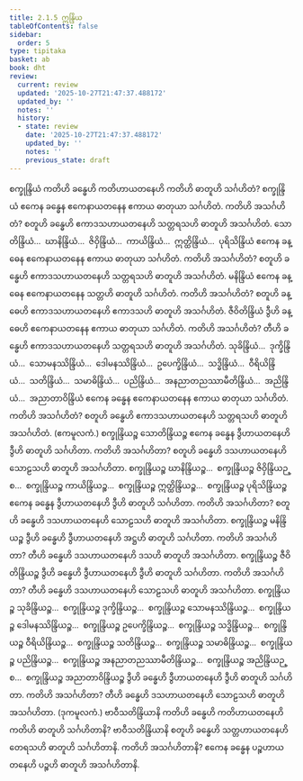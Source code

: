 ```yaml
---
title: 2.1.5 ဣန္ဒြိယ
tableOfContents: false
sidebar:
  order: 5
type: tipitaka
basket: ab
book: dht
review:
  current: review
  updated: '2025-10-27T21:47:37.488172'
  updated_by: ''
  notes: ''
  history:
  - state: review
    date: '2025-10-27T21:47:37.488172'
    updated_by: ''
    notes: ''
    previous_state: draft
---
```



<ReviewStatus review={frontmatter.review} showDetails={true} />

<HypothesisAnnotation frontmatter={frontmatter} />

<DynamicBreadcrumb />

<Division number="50" book="dht" e="ch" v="31" p="10">

<Paragraph number="94" book="dht">
စက္ခုန္ဒြိယံ ကတိဟိ ခန္ဓေဟိ ကတိဟာယတနေဟိ ကတိဟိ ဓာတူဟိ သင်္ဂဟိတံ? စက္ခုန္ဒြိယံ ဧကေန ခန္ဓေန ဧကေနာယတနေန ဧကာယ ဓာတုယာ သင်္ဂဟိတံ. ကတိဟိ အသင်္ဂဟိတံ? စတူဟိ ခန္ဓေဟိ ဧကာဒသဟာယတနေဟိ သတ္တရသဟိ ဓာတူဟိ အသင်္ဂဟိတံ.
</Paragraph>

</Division>
<Division number="51" book="dht" e="ch" v="31" p="10">

<Paragraph number="95" book="dht">
သောတိန္ဒြိယံ…  ဃာနိန္ဒြိယံ…  ဇိဝှိန္ဒြိယံ…  ကာယိန္ဒြိယံ…  ဣတ္ထိန္ဒြိယံ…  ပုရိသိန္ဒြိယံ ဧကေန ခန္ဓေန ဧကေနာယတနေန ဧကာယ ဓာတုယာ သင်္ဂဟိတံ. ကတိဟိ အသင်္ဂဟိတံ? စတူဟိ ခန္ဓေဟိ ဧကာဒသဟာယတနေဟိ သတ္တရသဟိ ဓာတူဟိ အသင်္ဂဟိတံ.
</Paragraph>

</Division>
<Division number="52" book="dht" e="ch" v="31" p="10">

<Paragraph number="96" book="dht">
မနိန္ဒြိယံ ဧကေန ခန္ဓေန ဧကေနာယတနေန သတ္တဟိ ဓာတူဟိ သင်္ဂဟိတံ. ကတိဟိ အသင်္ဂဟိတံ? စတူဟိ ခန္ဓေဟိ ဧကာဒသဟာယတနေဟိ ဧကာဒသဟိ ဓာတူဟိ အသင်္ဂဟိတံ.
</Paragraph>

</Division>
<Division number="53" book="dht" e="ch" v="31" p="10">

<Paragraph number="97" book="dht">
ဇီဝိတိန္ဒြိယံ ဒွီဟိ ခန္ဓေဟိ ဧကေနာယတနေန ဧကာယ ဓာတုယာ သင်္ဂဟိတံ. ကတိဟိ အသင်္ဂဟိတံ? တီဟိ ခန္ဓေဟိ ဧကာဒသဟာယတနေဟိ သတ္တရသဟိ ဓာတူဟိ အသင်္ဂဟိတံ.
</Paragraph>

</Division>
<Division number="54" book="dht" e="ch" v="31" p="11">

<Paragraph number="98" book="dht">
သုခိန္ဒြိယံ…  ဒုက္ခိန္ဒြိယံ…  သောမနဿိန္ဒြိယံ…  ဒေါမနဿိန္ဒြိယံ…  ဥပေက္ခိန္ဒြိယံ…  သဒ္ဓိန္ဒြိယံ…  ဝီရိယိန္ဒြိယံ…  သတိန္ဒြိယံ…  သမာဓိန္ဒြိယံ…  ပညိန္ဒြိယံ…  အနညာတညဿာမီတိန္ဒြိယံ…  အညိန္ဒြိယံ…  အညာတာဝိန္ဒြိယံ ဧကေန ခန္ဓေန ဧကေနာယတနေန ဧကာယ ဓာတုယာ သင်္ဂဟိတံ. ကတိဟိ အသင်္ဂဟိတံ? စတူဟိ ခန္ဓေဟိ ဧကာဒသဟာယတနေဟိ သတ္တရသဟိ ဓာတူဟိ အသင်္ဂဟိတံ.

</Paragraph>
</Division>

<Paragraph number="99" type="center" book="dht">
(ဧကမူလကံ.)


</Paragraph>

<Division number="55" book="dht" e="ch" v="31" p="11">

<Paragraph number="100" book="dht">
စက္ခုန္ဒြိယဉ္စ သောတိန္ဒြိယဉ္စ ဧကေန ခန္ဓေန ဒွီဟာယတနေဟိ ဒွီဟိ ဓာတူဟိ သင်္ဂဟိတာ. ကတိဟိ အသင်္ဂဟိတာ? စတူဟိ ခန္ဓေဟိ ဒသဟာယတနေဟိ သောဠသဟိ ဓာတူဟိ အသင်္ဂဟိတာ.
</Paragraph>

</Division>
<Division number="56" book="dht" e="ch" v="31" p="11">

<Paragraph number="101" book="dht">
စက္ခုန္ဒြိယဉ္စ ဃာနိန္ဒြိယဉ္စ…  စက္ခုန္ဒြိယဉ္စ ဇိဝှိန္ဒြိယဉ္စ…  စက္ခုန္ဒြိယဉ္စ ကာယိန္ဒြိယဉ္စ…  စက္ခုန္ဒြိယဉ္စ ဣတ္ထိန္ဒြိယဉ္စ…  စက္ခုန္ဒြိယဉ္စ ပုရိသိန္ဒြိယဉ္စ ဧကေန ခန္ဓေန ဒွီဟာယတနေဟိ ဒွီဟိ ဓာတူဟိ သင်္ဂဟိတာ. ကတိဟိ အသင်္ဂဟိတာ? စတူဟိ ခန္ဓေဟိ ဒသဟာယတနေဟိ သောဠသဟိ ဓာတူဟိ အသင်္ဂဟိတာ.
</Paragraph>

</Division>
<Division number="57" book="dht" e="ch" v="31" p="11">

<Paragraph number="102" book="dht">
စက္ခုန္ဒြိယဉ္စ မနိန္ဒြိယဉ္စ ဒွီဟိ ခန္ဓေဟိ ဒွီဟာယတနေဟိ အဋ္ဌဟိ ဓာတူဟိ သင်္ဂဟိတာ. ကတိဟိ အသင်္ဂဟိတာ? တီဟိ ခန္ဓေဟိ ဒသဟာယတနေဟိ ဒသဟိ ဓာတူဟိ အသင်္ဂဟိတာ.
</Paragraph>

</Division>
<Division number="58" book="dht" e="ch" v="31" p="11">

<Paragraph number="103" book="dht">
စက္ခုန္ဒြိယဉ္စ ဇီဝိတိန္ဒြိယဉ္စ ဒွီဟိ ခန္ဓေဟိ ဒွီဟာယတနေဟိ ဒွီဟိ ဓာတူဟိ သင်္ဂဟိတာ. ကတိဟိ အသင်္ဂဟိတာ? တီဟိ ခန္ဓေဟိ ဒသဟာယတနေဟိ သောဠသဟိ ဓာတူဟိ အသင်္ဂဟိတာ.
</Paragraph>

</Division>
<Division number="59" book="dht" e="ch" v="31" p="11">

<Paragraph number="104" book="dht">
စက္ခုန္ဒြိယဉ္စ သုခိန္ဒြိယဉ္စ…  စက္ခုန္ဒြိယဉ္စ ဒုက္ခိန္ဒြိယဉ္စ…  စက္ခုန္ဒြိယဉ္စ သောမနဿိန္ဒြိယဉ္စ…  စက္ခုန္ဒြိယဉ္စ ဒေါမနဿိန္ဒြိယဉ္စ…  စက္ခုန္ဒြိယဉ္စ ဥပေက္ခိန္ဒြိယဉ္စ…  စက္ခုန္ဒြိယဉ္စ သဒ္ဓိန္ဒြိယဉ္စ…  စက္ခုန္ဒြိယဉ္စ ဝီရိယိန္ဒြိယဉ္စ…  စက္ခုန္ဒြိယဉ္စ သတိန္ဒြိယဉ္စ…  စက္ခုန္ဒြိယဉ္စ သမာဓိန္ဒြိယဉ္စ…  စက္ခုန္ဒြိယဉ္စ ပညိန္ဒြိယဉ္စ…  စက္ခုန္ဒြိယဉ္စ အနညာတညဿာမီတိန္ဒြိယဉ္စ…  စက္ခုန္ဒြိယဉ္စ အညိန္ဒြိယဉ္စ…  စက္ခုန္ဒြိယဉ္စ အညာတာဝိန္ဒြိယဉ္စ ဒွီဟိ ခန္ဓေဟိ ဒွီဟာယတနေဟိ ဒွီဟိ ဓာတူဟိ သင်္ဂဟိတာ. ကတိဟိ အသင်္ဂဟိတာ? တီဟိ ခန္ဓေဟိ ဒသဟာယတနေဟိ သောဠသဟိ ဓာတူဟိ အသင်္ဂဟိတာ.

</Paragraph>
</Division>

<Paragraph number="105" type="center" book="dht">
(ဒုကမူလကံ.)


</Paragraph>

<Division number="60" book="dht" e="ch" v="31" p="12">

<Paragraph number="106" book="dht">
ဗာဝီသတိန္ဒြိယာနိ ကတိဟိ ခန္ဓေဟိ ကတိဟာယတနေဟိ ကတိဟိ ဓာတူဟိ သင်္ဂဟိတာနိ? ဗာဝီသတိန္ဒြိယာနိ စတူဟိ ခန္ဓေဟိ သတ္တဟာယတနေဟိ တေရသဟိ ဓာတူဟိ သင်္ဂဟိတာနိ. ကတိဟိ အသင်္ဂဟိတာနိ? ဧကေန ခန္ဓေန ပဉ္စဟာယတနေဟိ ပဉ္စဟိ ဓာတူဟိ အသင်္ဂဟိတာနိ.
</Paragraph>
</Division>